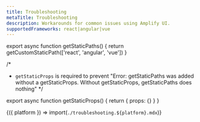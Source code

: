 ```yaml
---
title: Troubleshooting
metaTitle: Troubleshooting
description: Workarounds for common issues using Amplify UI.
supportedFrameworks: react|angular|vue
---
```



export async function getStaticPaths() {
  return getCustomStaticPath(['react', 'angular', 'vue'])
}

/*
 * `getStaticProps` is required to prevent "Error: getStaticPaths was added without a getStaticProps. Without getStaticProps, getStaticPaths does nothing"
*/

export async function getStaticProps() {
  return { props: {} }
}

<Fragment>{({ platform }) => import(`./troubleshooting.${platform}.mdx`)}</Fragment>
